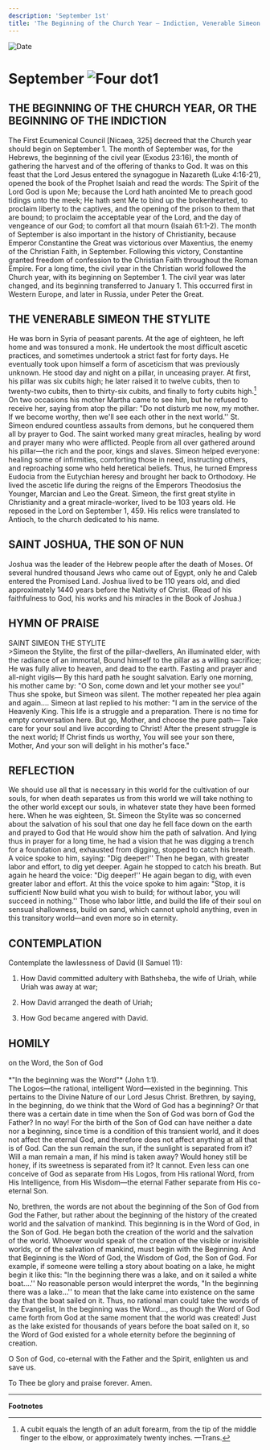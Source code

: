 ```yaml
---
description: 'September 1st'
title: 'The Beginning of the Church Year — Indiction, Venerable Simeon the Stylite, St. Joshua the Son of Nun'
---
```


<RunningHead />
<Image src="/title-imprint.png" height={68} width={50} alt="Date" className="title-imprint"/>

# <div id="date">September <Image className="four-dot" src="/four-dot.png" height={15} width={15} alt="Four dot" />1</div>

## THE BEGINNING OF THE CHURCH YEAR, OR THE BEGINNING OF THE INDICTION

The First Ecumenical Council [Nicaea, 325] decreed that the Church year should begin on September 1. The month of September was, for the Hebrews, the beginning of the civil year (Exodus 23:16), the month of gathering the harvest and of the offering of thanks to God. It was on this feast that the Lord Jesus entered the synagogue in Nazareth (Luke 4:16-21), opened the book of the Prophet Isaiah and read the words: The Spirit of the Lord God is upon Me; because the Lord hath anointed Me to preach good tidings unto the meek; He hath sent Me to bind up the brokenhearted, to proclaim liberty to the captives, and the opening of the prison to them that are bound; to proclaim the acceptable year of the Lord, and the day of vengeance of our God; to comfort all that mourn (Isaiah 61:1-2). The month of September is also important in the history of Christianity, because Emperor Constantine the Great was victorious over Maxentius, the enemy of the Christian Faith, in September. Following this victory, Constantine granted freedom of confession to the Christian Faith throughout the Roman Empire. For a long time, the civil year in the Christian world followed the Church year, with its beginning on September 1. The civil year was later changed, and its beginning transferred to January 1. This occurred first in Western Europe, and later in Russia, under Peter the Great.

## THE VENERABLE SIMEON THE STYLITE

He was born in Syria of peasant parents. At the age of eighteen, he left home and was tonsured a monk. He undertook the most difficult ascetic practices, and sometimes undertook a strict fast for forty days. He eventually took upon himself a form of asceticism that was previously unknown. He stood day and night on a pillar, in unceasing prayer. At first, his pillar was six cubits high; he later raised it to twelve cubits, then to twenty-two cubits, then to thirty-six cubits, and finally to forty cubits high.[^1]  On two occasions his mother Martha came to see him, but he refused to receive her, saying from atop the pillar: "Do not disturb me now, my mother. If we become worthy, then we'll see each other in the next world.'' St. Simeon endured countless assaults from demons, but he conquered them all by prayer to God. The saint worked many great miracles, healing by word and prayer many who were afflicted. People from all over gathered around his pillar—the rich and the poor, kings and slaves. Simeon helped everyone: healing some of infirmities, comforting those in need, instructing others, and reproaching some who held heretical beliefs. Thus, he turned Empress Eudocia from the Eutychian heresy and brought her back to Orthodoxy. He lived the ascetic life during the reigns of the Emperors Theodosius the Younger, Marcian and Leo the Great. Simeon, the first great stylite in Christianity and a great miracle-worker, lived to be 103 years old. He reposed in the Lord on September 1, 459. His relics were translated to Antioch, to the church dedicated to his name.

## SAINT JOSHUA, THE SON OF NUN

Joshua was the leader of the Hebrew people after the death of Moses. Of several hundred thousand Jews who came out of Egypt, only he and Caleb entered the Promised Land. Joshua lived to be 110 years old, and died approximately 1440 years before the Nativity of Christ. (Read of his faithfulness to God, his works and his miracles in the Book of Joshua.)


## HYMN OF PRAISE
<div style={{textAlign:'center', color:'crimson', fontWeight:'bold'}}>
SAINT SIMEON THE STYLITE
</div>
>Simeon the Stylite, the first of the pillar-dwellers,   
An illuminated elder, with the radiance of an immortal,  
Bound himself to the pillar as a willing sacrifice;   
He was fully alive to heaven, and dead to the earth.  
Fasting and prayer and all-night vigils—  
By this hard path he sought salvation.  
Early one morning, his mother came by:  
"O Son, come down and let your mother see you!"  
Thus she spoke, but Simeon was silent.  
The mother repeated her plea again and again….  
Simeon at last replied to his mother:  
"I am in the service of the Heavenly King.  
This life is a struggle and a preparation.  
There is no time for empty conversation here.  
But go, Mother, and choose the pure path—  
Take care for your soul and live according to Christ!  
After the present struggle is the next world;  
If Christ finds us worthy,  
You will see your son there, Mother,  
And your son will delight in his mother's face."  
 

## REFLECTION

We should use all that is necessary in this world for the cultivation of our souls, for when death separates us from this world we will take nothing to the other world except our souls, in whatever state they have been formed here. When he was eighteen, St. Simeon the Stylite was so concerned about the salvation of his soul that one day he fell face down on the earth and prayed to God that He would show him the path of salvation. And lying thus in prayer for a long time, he had a vision that he was digging a trench for a foundation and, exhausted from digging, stopped to catch his breath. A voice spoke to him, saying: "Dig deeper!'' Then he began, with greater labor and effort, to dig yet deeper. Again he stopped to catch his breath. But again he heard the voice: "Dig deeper!'' He again began to dig, with even greater labor and effort. At this the voice spoke to him again: "Stop, it is sufficient! Now build what you wish to build; for without labor, you will succeed in nothing.'' Those who labor little, and build the life of their soul on sensual shallowness, build on sand, which cannot uphold anything, even in this transitory world—and even more so in eternity.


## CONTEMPLATION

Contemplate the lawlessness of David (II Samuel 11):

1. How David committed adultery with Bathsheba, the wife of Uriah, while Uriah was away at war;

2. How David arranged the death of Uriah;

3. How God became angered with David.

## HOMILY
<div style={{textAlign:'center', color:'crimson', fontWeight:'bold'}}>
on the Word, the Son of God
</div>
<br />
<div style={{textAlign:'right'}}>
*"In the beginning was the Word"* (John 1:1).
</div>
The Logos—the rational, intelligent Word—existed in the beginning. This pertains to the Divine Nature of our Lord Jesus Christ. Brethren, by saying, In the beginning, do we think that the Word of God has a beginning? Or that there was a certain date in time when the Son of God was born of God the Father? In no way! For the birth of the Son of God can have neither a date nor a beginning, since time is a condition of this transient world, and it does not affect the eternal God, and therefore does not affect anything at all that is of God. Can the sun remain the sun, if the sunlight is separated from it? Will a man remain a man, if his mind is taken away? Would honey still be honey, if its sweetness is separated from it? It cannot. Even less can one conceive of God as separate from His Logos, from His rational Word, from His Intelligence, from His Wisdom—the eternal Father separate from His co-eternal Son.

No, brethren, the words are not about the beginning of the Son of God from God the Father, but rather about the beginning of the history of the created world and the salvation of mankind. This beginning is in the Word of God, in the Son of God. He began both the creation of the world and the salvation of the world. Whoever would speak of the creation of the visible or invisible worlds, or of the salvation of mankind, must begin with the Beginning. And that Beginning is the Word of God, the Wisdom of God, the Son of God. For example, if someone were telling a story about boating on a lake, he might begin it like this: "In the beginning there was a lake, and on it sailed a white boat….'' No reasonable person would interpret the words, "In the beginning there was a lake…'' to mean that the lake came into existence on the same day that the boat sailed on it. Thus, no rational man could take the words of the Evangelist, In the beginning was the Word…, as though the Word of God came forth from God at the same moment that the world was created! Just as the lake existed for thousands of years before the boat sailed on it, so the Word of God existed for a whole eternity before the beginning of creation.

O Son of God, co-eternal with the Father and the Spirit, enlighten us and save us.

To Thee be glory and praise forever. Amen.

---
**Footnotes**

[^1]: A cubit equals the length of an adult forearm, from the tip of the middle finger to the elbow, or approximately twenty inches. —Trans.